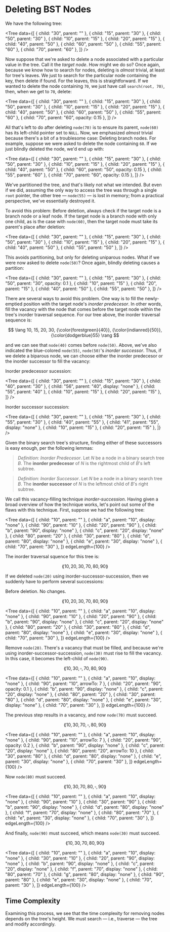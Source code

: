 
# Deleting BST Nodes

We have the following tree:

<Tree
	data={[
		{ child: "30", parent: "" },
		{ child: "15", parent: "30" },
		{ child: "50", parent: "30" },
		{ child: "10", parent: "15" },
		{ child: "20", parent: "15" },
		{ child: "40", parent: "50" },
		{ child: "60", parent: "50" },
		{ child: "55", parent: "60" },
		{ child: "70", parent: "60" },
	]}
/>

Now suppose that we're asked to delete a node associated with a particular
value in the tree. Call it the _target node_. How might we do so? Once
again, because we know how to search for nodes, deleting is _almost_
trivial, at least for tree's leaves. We just to search for the particular
node containing the key, then delete if found. For the leaves, this is
straightforward. If we wanted to delete the node containing `70`, we just
have call `search(root, 70)`, then, when we get to `70`, delete:

<Tree
	data={[
		{ child: "30", parent: "" },
		{ child: "15", parent: "30" },
		{ child: "50", parent: "30" },
		{ child: "10", parent: "15" },
		{ child: "20", parent: "15" },
		{ child: "40", parent: "50" },
		{ child: "60", parent: "50" },
		{ child: "55", parent: "60" },
		{ child: "70", parent: "60", opacity: 0.15 },
	]}
/>

All that's left to do after deleting `node(70)` is to ensure its parent,
`node(60)` has its left-child pointer set to `NULL`. Now, we emphasized
_almost_ trivial because there's a bit of a troublesome case: Deleting
branch nodes. For example, suppose we were asked to delete the node
containing `60`. If we just blindly deleted the node, we'd end up with:

<Tree
	data={[
		{ child: "30", parent: "" },
		{ child: "15", parent: "30" },
		{ child: "50", parent: "30" },
		{ child: "10", parent: "15" },
		{ child: "20", parent: "15" },
		{ child: "40", parent: "50" },
		{ child: "60", parent: "50", opacity: 0.15 },
		{ child: "55", parent: "60" },
		{ child: "70", parent: "60", opacity: 0.15 },
	]}
/>

We've partitioned the tree, and that's likely not what we intended. But
even if we did, assuming the only way to access the tree was through a
single `root` pointer, the other tree &mdash; `node(55)` &mdash; is lost in
memory; from a practical perspective, we've essentially destroyed it.

To avoid this problem: Before deletion, always check if the target node is
a branch node or a leaf node. If the target node is a branch node with only
one child, as is the case with `node(60)`, then the target node must take
its parent's place after deletion:

<Tree
	data={[
		{ child: "30", parent: "" },
		{ child: "15", parent: "30" },
		{ child: "50", parent: "30" },
		{ child: "10", parent: "15" },
		{ child: "20", parent: "15" },
		{ child: "40", parent: "50" },
		{ child: "55", parent: "50" },
	]}
/>

This avoids partitioning, but only for deleting uniparous nodes. What if we
were now asked to delete `node(50)`? Once again, blindly deleting causes a
partition:

<Tree
	data={[
		{ child: "30", parent: "" },
		{ child: "15", parent: "30" },
		{ child: "50", parent: "30", opacity: 0.1 },
		{ child: "10", parent: "15" },
		{ child: "20", parent: "15" },
		{ child: "40", parent: "50" },
		{ child: "55", parent: "50" },
	]}
/>

There are several ways to avoid this problem. One way is to fill the
newly-emptied position with the target node's _inorder predecesor_. In
other words, fill the vacancy with the node that comes before the target
node within the tree's inorder traversal sequence. For our tree above, the
inorder traversal sequence is:

$$
	\lang 10, 15, 20, 30, {\color{forestgreen}{40}}, {\color{indianred}{50}}, {\color{dodgerblue}55} \rang
$$

and we can see that `node(40)` comes before `node(50)`. Above, we've also
indicated the blue-colored `node(55)`, `node(50)`'s _inorder successor_.
Thus, if we delete a biparous node, we can choose either the inorder
predecesor or the inorder successor to fill the vacancy:

Inorder predecessor sucession:

<Tree
	data={[
		{ child: "30", parent: "" },
		{ child: "15", parent: "30" },
		{ child: "40", parent: "30" },
		{ child: "56", parent: "40", display: "none" },
		{ child: "55", parent: "40" },
		{ child: "10", parent: "15" },
		{ child: "20", parent: "15" },
	]}
/>

Inorder successor succession:

<Tree
	data={[
		{ child: "30", parent: "" },
		{ child: "15", parent: "30" },
		{ child: "55", parent: "30" },
		{ child: "40", parent: "55" },
		{ child: "41", parent: "55", display: "none" },
		{ child: "10", parent: "15" },
		{ child: "20", parent: "15" },
	]}
/>

Given the binary search tree's structure, finding either of these
successors is easy enough, per the following lemmas:

> _Definition: Inorder Predecesor_. Let ${N}$ be a node in a binary search
> tree ${B.}$ The <b>inorder predecesor</b> of ${N}$ is the rightmost child
> of ${B}$'s left subtree.

> _Definition: Inorder Successor_. Let ${N}$ be a node in a binary search
> tree ${B.}$ The <b>inorder successor</b> of ${N}$ is the leftmost child
> of ${B}$'s right subtree.

We call this vacancy-filling technique _inorder-succession_. Having given a
broad overview of how the technique works, let's point out some of the
flaws with this technique. First, suppose we had the following tree:

<Tree
	data={[
		{ child: "10", parent: "" },
		{ child: "a", parent: "10", display: "none" },
		{ child: "90", parent: "10" },
		{ child: "20", parent: "90" },
		{ child: "b", parent: "90", display: "none" },
		{ child: "c", parent: "20", display: "none" },
		{ child: "80", parent: "20" },
		{ child: "30", parent: "80" },
		{ child: "d", parent: "80", display: "none" },
		{ child: "e", parent: "30", display: "none" },
		{ child: "70", parent: "30" },
	]}
	edgeLength={100}
/>

The inorder traversal squence for this tree is:

$$
	\lang 10, 20, 30, 70, 80, 90 \rang
$$

If we deleted `node(20)` using inorder-successor-succession, then we
suddenly have to perform several successions:

Before deletion. No changes.

$$
	\lang 10, 20, 30, 70, 80, 90 \rang
$$

<Tree
	data={[
		{ child: "10", parent: "" },
		{ child: "a", parent: "10", display: "none" },
		{ child: "90", parent: "10" },
		{ child: "20", parent: "90" },
		{ child: "b", parent: "90", display: "none" },
		{ child: "c", parent: "20", display: "none" },
		{ child: "80", parent: "20" },
		{ child: "30", parent: "80" },
		{ child: "d", parent: "80", display: "none" },
		{ child: "e", parent: "30", display: "none" },
		{ child: "70", parent: "30" },
	]}
	edgeLength={100}
/>

Remove `node(20)`. There's a vacancy that must be filled, and because we're
using inorder-successor-succession, `node(30)` must rise to fill the
vacancy. In this case, it becomes the left-child of `node(90)`.

$$
	\lang 10, 30, \square, 70, 80, 90 \rang
$$

<Tree
	data={[
		{ child: "10", parent: "" },
		{ child: "a", parent: "10", display: "none" },
		{ child: "90", parent: "10", arrowTo: 7 },
		{ child: "20", parent: "90", opacity: 0.1 },
		{ child: "b", parent: "90", display: "none" },
		{ child: "c", parent: "20", display: "none" },
		{ child: "80", parent: "20" },
		{ child: "30", parent: "80" },
		{ child: "d", parent: "80", display: "none" },
		{ child: "e", parent: "30", display: "none" },
		{ child: "70", parent: "30" },
	]}
	edgeLength={100}
/>

The previous step results in a vacancy, and now `node(70)` must succeed.

$$
	\lang 10, 30, 70, \square, 80, 90 \rang
$$

<Tree
	data={[
		{ child: "10", parent: "" },
		{ child: "a", parent: "10", display: "none" },
		{ child: "90", parent: "10", arrowTo: 7 },
		{ child: "20", parent: "90", opacity: 0.2 },
		{ child: "b", parent: "90", display: "none" },
		{ child: "c", parent: "20", display: "none" },
		{ child: "80", parent: "20", arrowTo: 10 },
		{ child: "30", parent: "80" },
		{ child: "d", parent: "80", display: "none" },
		{ child: "e", parent: "30", display: "none" },
		{ child: "70", parent: "30" },
	]}
	edgeLength={100}
/>

Now `node(80)` must succeed.

$$
	\lang 10, 30, 70, 80, \square, 90 \rang
$$

<Tree
	data={[
		{ child: "10", parent: "" },
		{ child: "a", parent: "10", display: "none" },
		{ child: "90", parent: "10" },
		{ child: "30", parent: "90" },
		{ child: "b", parent: "90", display: "none" },
		{ child: "d", parent: "80", display: "none" },
		{ child: "f", parent: "70", display: "none" },
		{ child: "80", parent: "70" },
		{ child: "e", parent: "30", display: "none" },
		{ child: "70", parent: "30" },
	]}
	edgeLength={100}
/>

And finally, `node(90)` must succeed, which means `node(30)` must succeed.

$$
	\lang 10, 30, 70, 80, 90 \rang
$$

<Tree
	data={[
		{ child: "10", parent: "" },
		{ child: "a", parent: "10", display: "none" },
		{ child: "30", parent: "10" },
		{ child: "20", parent: "90", display: "none" },
		{ child: "b", parent: "90", display: "none" },
		{ child: "c", parent: "20", display: "none" },
		{ child: "f", parent: "70", display: "none" },
		{ child: "80", parent: "70" },
		{ child: "g", parent: "80", display: "none" },
		{ child: "90", parent: "80" },
		{ child: "e", parent: "30", display: "none" },
		{ child: "70", parent: "30" },
	]}
	edgeLength={100}
/>

## Time Complexity

Examining this process, we see that the time complexity for removing nodes
depends on the tree's height. We must search &mdash; i.e., traverse &mdash;
the tree and modify accordingly.

